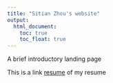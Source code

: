 ```yaml
---
title: "Sitian Zhou's website"
output: 
  html_document:
    toc: true
    toc_float: true
---
```


A brief introductory landing page

This is a link [resume](resume.html) of my resume


